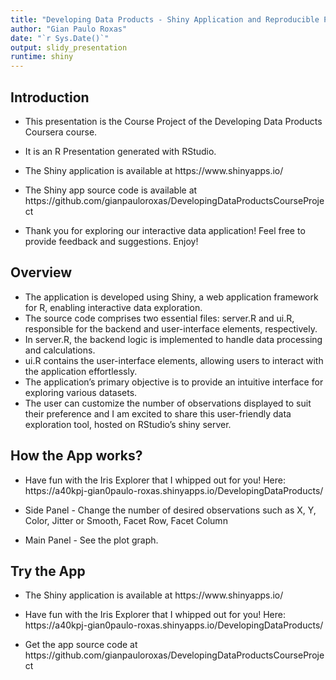 ```yaml
---
title: "Developing Data Products - Shiny Application and Reproducible Pitch"
author: "Gian Paulo Roxas"
date: "`r Sys.Date()`"
output: slidy_presentation
runtime: shiny
---
```


## Introduction

- This presentation is the Course Project of the Developing Data Products Coursera course.

- It is an R Presentation generated with RStudio.

- The Shiny application is available at 
https://www.shinyapps.io/

- The Shiny app source code is available at 
https://github.com/gianpauloroxas/DevelopingDataProductsCourseProject 

- Thank you for exploring our interactive data application! Feel free to provide feedback and suggestions. Enjoy!

## Overview

- The application is developed using Shiny, a web application framework for R, enabling interactive data exploration.
- The source code comprises two essential files: server.R and ui.R, responsible for the backend and user-interface elements, respectively.
- In server.R, the backend logic is implemented to handle data processing and calculations.
- ui.R contains the user-interface elements, allowing users to interact with the application effortlessly.
- The application's primary objective is to provide an intuitive interface for exploring various datasets.
- The user can customize the number of observations displayed to suit their preference and I am excited to share this user-friendly data exploration tool, hosted on RStudio's shiny server.


## How the App works?

- Have fun with the Iris Explorer that I whipped out for you! Here: https://a40kpj-gian0paulo-roxas.shinyapps.io/DevelopingDataProducts/

- Side Panel - Change the number of desired observations such as X, Y, Color, Jitter or Smooth, Facet Row, Facet Column

- Main Panel - See the plot graph.

## Try the App

- The Shiny application is available at 
https://www.shinyapps.io/

- Have fun with the Iris Explorer that I whipped out for you! Here:
https://a40kpj-gian0paulo-roxas.shinyapps.io/DevelopingDataProducts/

- Get the app source code at 
https://github.com/gianpauloroxas/DevelopingDataProductsCourseProject 
